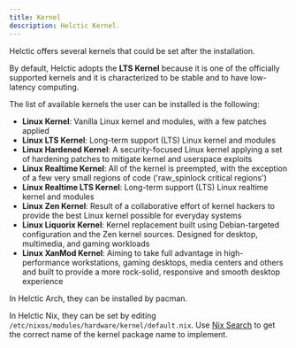 ```yaml
---
title: Kernel
description: Helctic Kernel.
---
```


Helctic offers several kernels that could be set after the installation.

By default, Helctic adopts the **LTS Kernel** because it is one of the officially supported kernels and it is characterized to be stable and to have low-latency computing.

The list of available kernels the user can be installed is the following:
- **Linux Kernel**: Vanilla Linux kernel and modules, with a few patches applied
- **Linux LTS Kernel**: Long-term support (LTS) Linux kernel and modules
- **Linux Hardened Kernel**: A security-focused Linux kernel applying a set of hardening patches to mitigate kernel and userspace exploits
- **Linux Realtime Kernel**: All of the kernel is preempted, with the exception of a few very small regions of code ('raw_spinlock critical regions')
- **Linux Realtime LTS Kernel**: Long-term support (LTS) Linux realtime kernel and modules
- **Linux Zen Kernel**: Result of a collaborative effort of kernel hackers to provide the best Linux kernel possible for everyday systems
- **Linux Liquorix Kernel**: Kernel replacement built using Debian-targeted configuration and the Zen kernel sources. Designed for desktop, multimedia, and gaming workloads
- **Linux XanMod Kernel**: Aiming to take full advantage in high-performance workstations, gaming desktops, media centers and others and built to provide a more rock-solid, responsive and smooth desktop experience

In Helctic Arch, they can be installed by pacman.

In Helctic Nix, they can be set by editing `/etc/nixos/modules/hardware/kernel/default.nix`. Use [Nix Search](https://search.nixos.org/packages) to get the correct name of the kernel package name to implement.

<ImageComponent />
